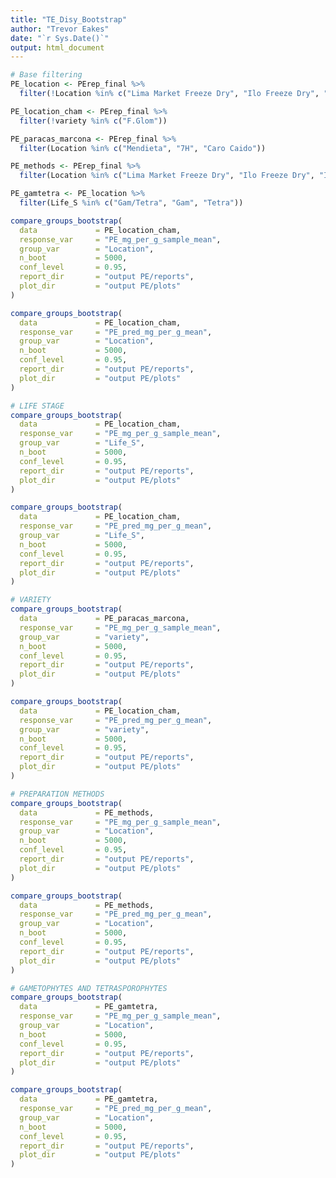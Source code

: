 ```yaml
---
title: "TE_Disy_Bootstrap"
author: "Trevor Eakes"
date: "`r Sys.Date()`"
output: html_document
---
```



```r
# Base filtering
PE_location <- PErep_final %>%
  filter(!Location %in% c("Lima Market Freeze Dry", "Ilo Freeze Dry", "Ilo oven dry", "Ilo Fresh", "Lima Market Fresh"))

PE_location_cham <- PErep_final %>%
  filter(!variety %in% c("F.Glom"))

PE_paracas_marcona <- PErep_final %>%
  filter(Location %in% c("Mendieta", "7H", "Caro Caido"))

PE_methods <- PErep_final %>%
  filter(Location %in% c("Lima Market Freeze Dry", "Ilo Freeze Dry", "Ilo oven dry", "Ilo Fresh", "Lima Market Fresh", "Lima Market Oven Dry"))

PE_gamtetra <- PE_location %>%
  filter(Life_S %in% c("Gam/Tetra", "Gam", "Tetra"))

compare_groups_bootstrap(
  data             = PE_location_cham,
  response_var     = "PE_mg_per_g_sample_mean",
  group_var        = "Location",
  n_boot           = 5000,
  conf_level       = 0.95,
  report_dir       = "output PE/reports",
  plot_dir         = "output PE/plots"
)

compare_groups_bootstrap(
  data             = PE_location_cham,
  response_var     = "PE_pred_mg_per_g_mean",
  group_var        = "Location",
  n_boot           = 5000,
  conf_level       = 0.95,
  report_dir       = "output PE/reports",
  plot_dir         = "output PE/plots"
)

# LIFE STAGE
compare_groups_bootstrap(
  data             = PE_location_cham,
  response_var     = "PE_mg_per_g_sample_mean",
  group_var        = "Life_S",
  n_boot           = 5000,
  conf_level       = 0.95,
  report_dir       = "output PE/reports",
  plot_dir         = "output PE/plots"
)

compare_groups_bootstrap(
  data             = PE_location_cham,
  response_var     = "PE_pred_mg_per_g_mean",
  group_var        = "Life_S",
  n_boot           = 5000,
  conf_level       = 0.95,
  report_dir       = "output PE/reports",
  plot_dir         = "output PE/plots"
)

# VARIETY
compare_groups_bootstrap(
  data             = PE_paracas_marcona,
  response_var     = "PE_mg_per_g_sample_mean",
  group_var        = "variety",
  n_boot           = 5000,
  conf_level       = 0.95,
  report_dir       = "output PE/reports",
  plot_dir         = "output PE/plots"
)

compare_groups_bootstrap(
  data             = PE_location_cham,
  response_var     = "PE_pred_mg_per_g_mean",
  group_var        = "variety",
  n_boot           = 5000,
  conf_level       = 0.95,
  report_dir       = "output PE/reports",
  plot_dir         = "output PE/plots"
)

# PREPARATION METHODS
compare_groups_bootstrap(
  data             = PE_methods,
  response_var     = "PE_mg_per_g_sample_mean",
  group_var        = "Location",
  n_boot           = 5000,
  conf_level       = 0.95,
  report_dir       = "output PE/reports",
  plot_dir         = "output PE/plots"
)

compare_groups_bootstrap(
  data             = PE_methods,
  response_var     = "PE_pred_mg_per_g_mean",
  group_var        = "Location",
  n_boot           = 5000,
  conf_level       = 0.95,
  report_dir       = "output PE/reports",
  plot_dir         = "output PE/plots"
)

# GAMETOPHYTES AND TETRASPOROPHYTES
compare_groups_bootstrap(
  data             = PE_gamtetra,
  response_var     = "PE_mg_per_g_sample_mean",
  group_var        = "Location",
  n_boot           = 5000,
  conf_level       = 0.95,
  report_dir       = "output PE/reports",
  plot_dir         = "output PE/plots"
)

compare_groups_bootstrap(
  data             = PE_gamtetra,
  response_var     = "PE_pred_mg_per_g_mean",
  group_var        = "Location",
  n_boot           = 5000,
  conf_level       = 0.95,
  report_dir       = "output PE/reports",
  plot_dir         = "output PE/plots"
)
```
